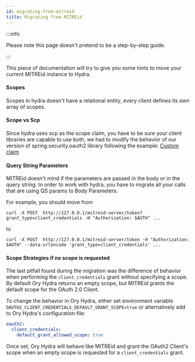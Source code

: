 ```yaml
---
id: migrating-from-mitreid
title: Migrating from MITREid
---
```


:::info

Please note this page doesn't pretend to be a step-by-step guide.

:::

This piece of documentation will try to give you some hints to move your current
MITREid instance to Hydra.

#### Scopes

Scopes in hydra doesn't have a relational entity, every client defines its own
array of scopes.

#### Scope vs Scp

Since hydra uses scp as the scope claim, you have to be sure your client
libraries are capable to use both, we had to modify the behavior of our version
of spring.security.oauth2 library following the example:
[Custom claim](https://dev.to/toojannarong/spring-security-with-jwt-the-easiest-way-2i43)

#### Query String Parameters

MITREid doesn't mind if the parameters are passed in the body or in the query
string. In order to work with hydra, you have to migrate all your calls that are
using QS params to Body Parameters.

For example, you should move from

```
curl -X POST  http://127.0.0.1/mitreid-server/token?grant_type=client_credentials -H "Authorization: $AUTH" ...
```

to

```
curl -X POST  http://127.0.0.1/mitreid-server/token -H "Authorization: $AUTH" --data-urlencode 'grant_type=client_credentials' ...
```

#### Scope Strategies if no scope is requested

The last pitfall found during the migration was the difference of behavior when
performing the `client_credentials` grant without specifying a scope. By default
Ory Hydra returns an empty scope, but MITREid grants the default scope for the
OAuth 2.0 Client.

To change the behavior in Ory Hydra, either set environment variable
`OAUTH2_CLIENT_CREDENTIALS_DEFAULT_GRANT_SCOPE=true` or alternatively add to Ory
Hydra's configuration file:

```yaml title="path/to/hydra.yaml"
oauth2:
  client_credentials:
    default_grant_allowed_scope: true
```

Once set, Ory Hydra will behave like MITREid and grant the OAuth2 Client's scope
when an empty scope is requested for a `client_credentials` grant.
